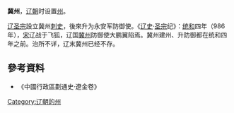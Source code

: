 '''冀州'''，[[辽朝|辽朝]]时设置[[州|州]]。

[[辽圣宗|辽圣宗]]設立冀州[[刺史|刺史]]，後來升为永安军防御使。《[[辽史|辽史]]·[[辽圣宗|圣宗]]纪》：[[统和|统和]]四年（986年），[[北宋|宋]]辽战于飞狐，辽国[[冀州|冀州]]防御使大鹏翼陷焉。冀州建州、升防御都在统和四年之前。治所不详，辽末冀州已经不存。
==參考資料==
*《中國行政區劃通史·遼金卷》
{{辽朝行政区划|nocat}}
{{辽朝行政区划小作品}}
[[Category:辽朝的州|Category:辽朝的州]]